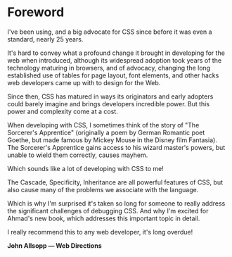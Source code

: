 # Foreword

I've been using, and a big advocate for CSS since before it was even a standard, nearly 25 years.

It's hard to convey what a profound change it brought in developing for the web when introduced, although its widespread adoption took years of the technology maturing in browsers, and of advocacy, changing the long established use of tables for page layout, font elements, and other hacks web developers came up with to design for the Web.

Since then, CSS has matured in ways its originators and early adopters could barely imagine and brings developers incredible power. But this power and complexity come at a cost.

When developing with CSS, I sometimes think of the story of "The Sorcerer's Apprentice" (originally a poem by German Romantic poet Goethe, but made famous by Mickey Mouse in the Disney film Fantasia). The Sorcerer's Apprentice gains access to his wizard master's powers, but unable to wield them correctly, causes mayhem.

Which sounds like a lot of developing with CSS to me!

The Cascade, Specificity, Inheritance are all powerful features of CSS, but also cause many of the problems we associate with the language.

Which is why I'm surprised it's taken so long for someone to really address the significant challenges of debugging CSS. And why I'm excited for Ahmad's new book, which addresses this important topic in detail.

I really recommend this to any web developer, it's long overdue!

**John Allsopp — Web Directions**
